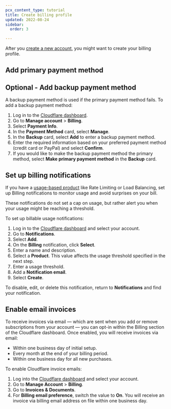 ```yaml
---
pcx_content_type: tutorial
title: Create billing profile
updated: 2022-08-24
sidebar:
  order: 3

---
```



After you [create a new account](/fundamentals/setup/account/create-account/), you might want to create your billing profile.


## Add primary payment method

<Render file="billing-add-payment-method" />


## Optional - Add backup payment method

A backup payment method is used if the primary payment method fails. To add a backup payment method:

1. Log in to the [Cloudflare dashboard](https://dash.cloudflare.com).
2. Go to **Manage account** > **Billing**.
3. Select **Payment Info**.
4. In the **Payment Method** card, select **Manage**.
5. In the **Backup** card, select **Add** to enter a backup payment method.
6. Enter the required information based on your preferred payment method (credit card or PayPal) and select **Confirm**.
7. If you would like to make the backup payment method the primary method, select **Make primary payment method** in the **Backup** card.


## Set up billing notifications


If you have a [usage-based product](https://www.cloudflare.com/plans/) like Rate Limiting or Load Balancing, set up Billing notifications to monitor usage and avoid surprises on your bill.

These notifications do not set a cap on usage, but rather alert you when your usage might be reaching a threshold.

To set up billable usage notifications:

1. Log in to the [Cloudflare dashboard](https://dash.cloudflare.com) and select your account.
2. Go to **Notifications**.
3. Select **Add**.
4. On the **Billing** notification, click **Select**.
5. Enter a name and description.
6. Select a **Product**. This value affects the usage threshold specified in the next step.
7. Enter a usage threshold.
8. Add a **Notification email**.
9. Select **Create**.

To disable, edit, or delete this notification, return to **Notifications** and find your notification.


## Enable email invoices


To receive invoices via email — which are sent when you add or remove subscriptions from your account — you can opt-in within the Billing section of the Cloudflare dashboard. Once enabled, you will receive invoices via email:

* Within one business day of initial setup.
* Every month at the end of your billing period.
* Within one business day for all new purchases.

To enable Cloudflare invoice emails:

1. Log into the [Cloudflare dashboard](https://dash.cloudflare.com) and select your account.
2. Go to **Manage Account** > **Billing**.
3. Go to **Invoices & Documents**.
4. For **Billing email preference**, switch the value to **On**. You will receive an invoice via billing email address on file within one business day.

